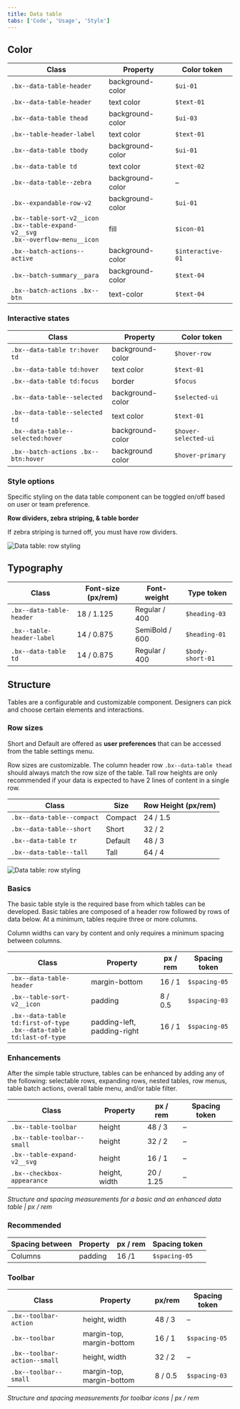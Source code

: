 ```yaml
---
title: Data table
tabs: ['Code', 'Usage', 'Style']
---
```


## Color

| Class                                                                                                                 | Property                              | Color token |
| --------------------------------------------------------------------------------------------------------------------- | ------------------------------------- | ----------- |
| `.bx--data-table-header`                                                                                           | background-color                      | `$ui-01`    |
| `.bx--data-table-header`                                                                                           | text color                            | `$text-01`  |
| `.bx--data-table thead`                                                                                            | background-color                      | `$ui-03`    |
| `.bx--table-header-label`                                                                                             | text color                            | `$text-01`  |
| `.bx--data-table tbody`                                                                                            | background-color                      | `$ui-01`    |
| `.bx--data-table td`                                                                                               | text color                            | `$text-02`  |
| `.bx--data-table--zebra`                                                                                           | background-color                      | –           |
| `.bx--expandable-row-v2`                                                                                              | background-color                      | `$ui-01`    |
| `.bx--table-sort-v2__icon` <br/> `.bx--table-expand-v2__svg` <br/> `.bx--overflow-menu__icon`                         | fill                                  | `$icon-01`  |
| `.bx--batch-actions--active`                                                                                          | background-color                      | `$interactive-01` |
| `.bx--batch-summary__para`                                                                                            | background-color                      | `$text-04`  |
| `.bx--batch-actions .bx--btn`                                                                                         | text-color                            | `$text-04`  |

### Interactive states

| Class                                                              | Property                              | Color token         |
| -------------------------------------------------------------------| ------------------------------------- | ------------------- |
| `.bx--data-table tr:hover td`                                   | background-color                      | `$hover-row`        |
| `.bx--data-table td:hover`                                      | text color                            | `$text-01`          |
| `.bx--data-table td:focus`                                      | border                                | `$focus`            |
| `.bx--data-table--selected`                                     | background-color                      | `$selected-ui`      |
| `.bx--data-table--selected td`                                  | text color                            | `$text-01`          |
| `.bx--data-table--selected:hover`                               | background-color                      | `$hover-selected-ui`|
| `.bx--batch-actions .bx--btn:hover`                                | background color                      | `$hover-primary`    |

### Style options

Specific styling on the data table component can be toggled on/off based on user or team preference.

**Row dividers, zebra striping, & table border**

If zebra striping is turned off, you must have row dividers.

<ImageComponent fixed="default" caption="Data table with various row styling">

![Data table: row styling](images/data-table-style-1.png)

</ImageComponent>

<!-- This section is commented out until themes are ready

**Background colors**

Data tables are built to be accessible against the `$ui-background` color:

<ImageComponent fixed="default" caption="Data table on ui-background">

![Data table: background colors](images/data-table-style-2.png)

</ImageComponent>
-->

## Typography

| Class                       | Font-size (px/rem) | Font-weight    | Type token        |
| --------------------------- | ------------------ | -------------- | ----------------- |
| `.bx--data-table-header` | 18 / 1.125         | Regular / 400  | `$heading-03`     |
| `.bx--table-header-label`   | 14 / 0.875         | SemiBold / 600 | `$heading-01`     |
| `.bx--data-table td`     | 14 / 0.875         | Regular / 400  | `$body-short-01`  |

## Structure

Tables are a configurable and customizable component. Designers can pick and choose certain elements and interactions.

### Row sizes

Short and Default are offered as **user preferences** that can be accessed from the table settings menu.

Row sizes are customizable. The column header row `.bx--data-table thead` should always match the row size of the table. Tall row heights are only recommended if your data is expected to have 2 lines of content in a single row.

| Class                         | Size    | Row Height (px/rem) |
| ----------------------------- | ------- | ------------------- |
| `.bx--data-table--compact` | Compact | 24 / 1.5            |
| `.bx--data-table--short`   | Short   | 32 / 2              |
| `.bx--data-table tr`       | Default | 48 / 3              |
| `.bx--data-table--tall`    | Tall    | 64 / 4              |

<ImageComponent fixed="default" caption="Data table: varying row sizes">

![Data table: row styling](images/data-table-style-3.png)

</ImageComponent>

### Basics

The basic table style is the required base from which tables can be developed. Basic tables are composed of a header row followed by rows of data below. At a minimum, tables require three or more columns.

Column widths can vary by content and only requires a minimum spacing between columns.

| Class                                                                            | Property                    | px / rem  | Spacing token |
| -------------------------------------------------------------------------------- | --------------------------- | --------- | ------------- |
| `.bx--data-table-header`                                                      | margin-bottom               | 16 / 1    | `$spacing-05` |
| `.bx--table-sort-v2__icon`                                                       | padding                     | 8 / 0.5   | `$spacing-03` |
| `.bx--data-table td:first-of-type` <br/> `.bx--data-table td:last-of-type` | padding-left, padding-right | 16 / 1    | `$spacing-05` |

### Enhancements

After the simple table structure, tables can be enhanced by adding any of the following: selectable rows, expanding rows, nested tables, row menus, table batch actions, overall table menu, and/or table filter.

| Class                       | Property      | px / rem   | Spacing token |
| --------------------------- | ------------- | ---------- | ------------- |
| `.bx--table-toolbar`        | height        | 48 / 3     | –             |
| `.bx--table-toolbar--small` | height        | 32 / 2     | –             |
| `.bx--table-expand-v2__svg` | height        | 16 / 1     | –             |
| `.bx--checkbox-appearance`  | height, width | 20 / 1.25  | –             |

_Structure and spacing measurements for a basic and an enhanced data table | px / rem_

### Recommended

| Spacing between | Property | px / rem   | Spacing token |
| --------------- | -------- | ---------- | ------------- |
| Columns         | padding  | 16 /1      | `$spacing-05` |

### Toolbar

| Class                       | Property                  | px/rem   | Spacing token |
| --------------------------- | ------------------------- | -------- | ------------- |
| `.bx--toolbar-action `      | height, width             | 48 / 3   | –             |
| `.bx--toolbar`              | margin-top, margin-bottom | 16 / 1   | `$spacing-05` |
| `.bx--toolbar-action--small`| height, width             | 32 / 2   | –             |
| `.bx--toolbar--small`       | margin-top, margin-bottom | 8 / 0.5  | `$spacing-03` |

_Structure and spacing measurements for toolbar icons | px / rem_
